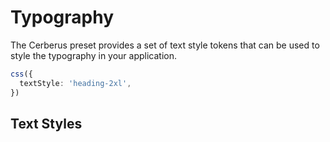 
# Typography

The Cerberus preset provides a set of text style tokens that can be used to style the typography in your application.

```typescript
css({
  textStyle: 'heading-2xl',
})
```

## Text Styles

<TypographyList />